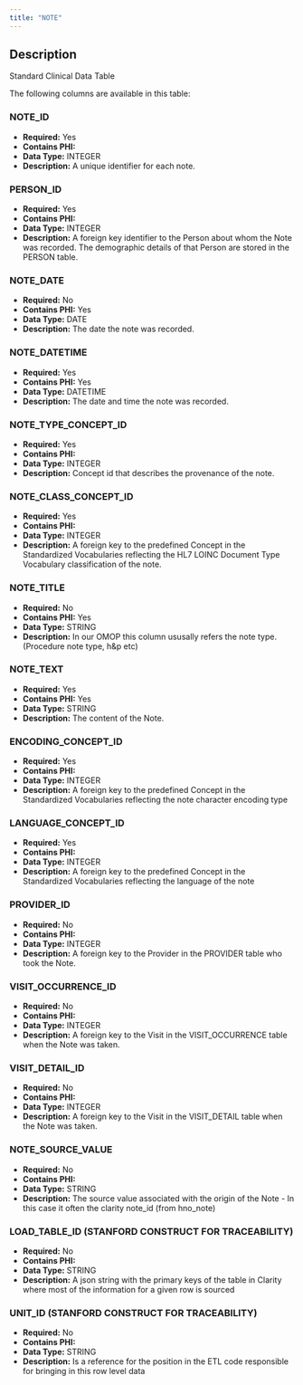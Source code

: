 ```yaml
---
title: "NOTE"
---
```


## Description

Standard Clinical Data Table

The following columns are available in this table:


### NOTE_ID


- **Required:** Yes
- **Contains PHI:** 
- **Data Type:** INTEGER
- **Description:** A unique identifier for each note.



### PERSON_ID


- **Required:** Yes
- **Contains PHI:** 
- **Data Type:** INTEGER
- **Description:** A foreign key identifier to the Person about whom the Note was recorded. The demographic details of that Person are stored in the PERSON table.



### NOTE_DATE


- **Required:** No
- **Contains PHI:** Yes
- **Data Type:** DATE
- **Description:** The date the note was recorded.



### NOTE_DATETIME


- **Required:** Yes
- **Contains PHI:** Yes
- **Data Type:** DATETIME
- **Description:** The date and time the note was recorded.



### NOTE_TYPE_CONCEPT_ID


- **Required:** Yes
- **Contains PHI:** 
- **Data Type:** INTEGER
- **Description:** Concept id that describes the provenance of the note. 



### NOTE_CLASS_CONCEPT_ID


- **Required:** Yes
- **Contains PHI:** 
- **Data Type:** INTEGER
- **Description:** A foreign key to the predefined Concept in the Standardized Vocabularies reflecting the HL7 LOINC Document Type Vocabulary classification of the note.



### NOTE_TITLE


- **Required:** No
- **Contains PHI:** Yes
- **Data Type:** STRING
- **Description:** In our OMOP this column ususally refers the note type. (Procedure note type, h&p etc)



### NOTE_TEXT


- **Required:** Yes
- **Contains PHI:** Yes
- **Data Type:** STRING
- **Description:** The content of the Note.



### ENCODING_CONCEPT_ID


- **Required:** Yes
- **Contains PHI:** 
- **Data Type:** INTEGER
- **Description:** A foreign key to the predefined Concept in the Standardized Vocabularies reflecting the note character encoding type



### LANGUAGE_CONCEPT_ID


- **Required:** Yes
- **Contains PHI:** 
- **Data Type:** INTEGER
- **Description:** A foreign key to the predefined Concept in the Standardized Vocabularies reflecting the language of the note



### PROVIDER_ID


- **Required:** No
- **Contains PHI:** 
- **Data Type:** INTEGER
- **Description:** A foreign key to the Provider in the PROVIDER table who took the Note.



### VISIT_OCCURRENCE_ID


- **Required:** No
- **Contains PHI:** 
- **Data Type:** INTEGER
- **Description:** A foreign key to the Visit in the VISIT_OCCURRENCE table when the Note was taken.



### VISIT_DETAIL_ID


- **Required:** No
- **Contains PHI:** 
- **Data Type:** INTEGER
- **Description:** A foreign key to the Visit in the VISIT_DETAIL table when the Note was taken.



### NOTE_SOURCE_VALUE


- **Required:** No
- **Contains PHI:** 
- **Data Type:** STRING
- **Description:** The source value associated with the origin of the Note - In this case it often the clarity note_id (from hno_note)



### LOAD_TABLE_ID (STANFORD CONSTRUCT FOR TRACEABILITY) 


- **Required:** No
- **Contains PHI:** 
- **Data Type:** STRING
- **Description:** A json string with the primary keys of the table in Clarity where most of the information for a given row is sourced



### UNIT_ID (STANFORD CONSTRUCT FOR TRACEABILITY) 


- **Required:** No
- **Contains PHI:** 
- **Data Type:** STRING
- **Description:** Is a reference for the position in the ETL code responsible for bringing in this row level data


